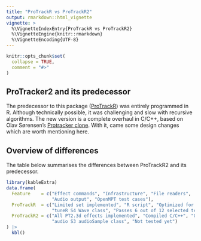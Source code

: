 ```yaml
---
title: "ProTrackR vs ProTrackR2"
output: rmarkdown::html_vignette
vignette: >
  %\VignetteIndexEntry{ProTrackR vs ProTrackR2}
  %\VignetteEngine{knitr::rmarkdown}
  %\VignetteEncoding{UTF-8}
---
```


```r
knitr::opts_chunk$set(
  collapse = TRUE,
  comment = "#>"
)
```

## ProTracker2 and its predecessor

The predecessor to this package ([ProTrackR](https://pepijn-devries.github.io/ProTrackR/)) was
entirely programmed in R. Although technically possible, it was challenging and slow with recursive algorithms.
The new version is a complete overhaul in C/C++, based on Olav S&oslash;rensen's
[Protracker clone](https://16-bits.org/pt2.php). With it, came some design changes which are worth mentioning
here.

## Overview of differences

The table below summarises the differences between ProTrackR2 and its predecessor.
<!-- TODO explain each of these differences in more detail -->

```r
library(kableExtra)
data.frame(
  Feature    = c("Effect commands", "Infrastructure", "File readers",
                 "Audio output", "OpenMPT test cases"),
  ProTrackR  = c("Limited set implemented", "R script", "Optimized for format preservation",
                 "tuneR S4 Wave class", "Passes 6 out of 12 selected tests"),
  ProTrackR2 = c("All PT2.3d effects implemented", "Compiled C/C++", "Optimized for PT2.3d compatibility",
                 "audio S3 audioSample class", "Not tested yet")
) |>
  kbl()
```